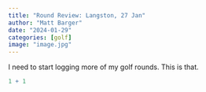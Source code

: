 ```yaml
---
title: "Round Review: Langston, 27 Jan"
author: "Matt Barger"
date: "2024-01-29"
categories: [golf]
image: "image.jpg"
---
```


I need to start logging more of my golf rounds. This is that.

```r
1 + 1
```
